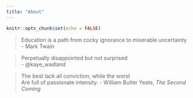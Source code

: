```yaml
---
title: "About"
---
```


```r
knitr::opts_chunk$set(echo = FALSE)
```

> Education is a path from cocky ignorance to miserable uncertainty<br />
> - Mark Twain


> Perpetually disappointed but not surprised<br />
> - @kaye_wadland


> The best lack all conviction, while the worst<br />
> Are full of passionate intensity.
> - William Butler Yeats, _The Second Coming_